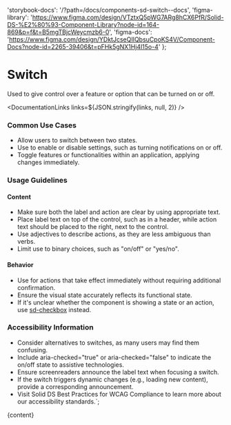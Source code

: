 

  'storybook-docs': '/?path=/docs/components-sd-switch--docs',
  'figma-library':
    'https://www.figma.com/design/VTztxQ5pWG7ARg8hCX6PfR/Solid-DS-%E2%80%93-Component-Library?node-id=164-869&p=f&t=B5mgTBjcWeycmzb6-0',
  'figma-docs':
    'https://www.figma.com/design/YDktJcseQIIQbsuCpoKS4V/Component-Docs?node-id=2265-39406&t=pFHk5gNX1Hj4l15o-4'
};

# Switch

Used to give control over a feature or option that can be turned on or off.

<DefaultStory />

<DocumentationLinks links=${JSON.stringify(links, null, 2)} />

### Common Use Cases

- Allow users to switch between two states.
- Use to enable or disable settings, such as turning notifications on or off.
- Toggle features or functionalities within an application, applying changes immediately.

### Usage Guidelines

#### Content

- Make sure both the label and action are clear by using appropriate text.
- Place label text on top of the control, such as in a header, while action text should be placed to the right, next to the control.
- Use adjectives to describe actions, as they are less ambiguous than verbs.
- Limit use to binary choices, such as "on/off" or "yes/no".

#### Behavior

- Use for actions that take effect immediately without requiring additional confirmation.
- Ensure the visual state accurately reflects its functional state.
- If it's unclear whether the component is showing a state or an action, use [sd-checkbox](/?path=/docs/components-sd-checkbox--docs) instead.

### Accessibility Information

- Consider alternatives to switches, as many users may find them confusing.
- Include aria-checked="true" or aria-checked="false" to indicate the on/off state to assistive technologies.
- Ensure screenreaders announce the label text when focusing a switch.
- If the switch triggers dynamic changes (e.g., loading new content), provide a corresponding announcement.
- Visit <sd-link href="https://www.figma.com/design/YDktJcseQIIQbsuCpoKS4V/Component-Docs?node-id=10708-5011&t=Z1FxSGWkmXG5r5sw-4" target="_blank">Solid DS Best Practices for WCAG Compliance</sd-link> to learn more about our accessibility standards.`;

<Meta title="Components/sd-switch/Overview" />

<OverviewFormatter story={SdSwitchStories.Default}>{content}</OverviewFormatter>
